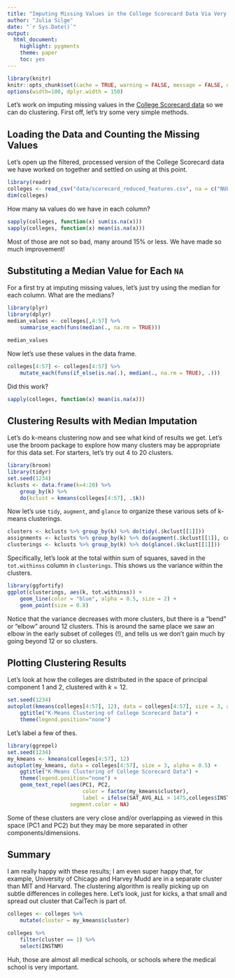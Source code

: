 ```yaml
---
title: "Imputing Missing Values in the College Scorecard Data Via Very Simple Methods"
author: "Julia Silge"
date: "`r Sys.Date()`"
output:
  html_document:
    highlight: pygments
    theme: paper
    toc: yes
---
```


```r
library(knitr)
knitr::opts_chunk$set(cache = TRUE, warning = FALSE, message = FALSE, dpi = 180)
options(width=100, dplyr.width = 150)
```

Let's work on imputing missing values in the [College Scorecard data]((https://collegescorecard.ed.gov/data/)) so we can do clustering. First off, let's try some very simple methods.

## Loading the Data and Counting the Missing Values

Let's open up the filtered, processed version of the College Scorecard data we have worked on together and settled on using at this point.

```r
library(readr)
colleges <- read_csv("data/scorecard_reduced_features.csv", na = c("NULL", "PrivacySuppressed"))
dim(colleges)
```

How many `NA` values do we have in each column?

```r
sapply(colleges, function(x) sum(is.na(x)))
sapply(colleges, function(x) mean(is.na(x)))
```

Most of those are not so bad, many around 15% or less. We have made so much improvement!

## Substituting a Median Value for Each `NA`

For a first try at imputing missing values, let's just try using the median for each column. What are the medians?

```r
library(plyr)
library(dplyr)
median_values <- colleges[,4:57] %>% 
    summarise_each(funs(median(., na.rm = TRUE)))

median_values
```

Now let's use these values in the data frame.

```r
colleges[4:57] <- colleges[4:57] %>%
    mutate_each(funs(if_else(is.na(.), median(., na.rm = TRUE), .)))
```

Did this work?

```r
sapply(colleges, function(x) mean(is.na(x)))
```

## Clustering Results with Median Imputation

Let's do k-means clustering now and see what kind of results we get. Let's use the broom package to explore how many clusters may be appropriate for this data set. For starters, let's try out 4 to 20 clusters.

```r
library(broom)
library(tidyr)
set.seed(1234)
kclusts <- data.frame(k=4:20) %>% 
    group_by(k) %>% 
    do(kclust = kmeans(colleges[4:57], .$k))
```

Now let's use `tidy`, `augment`, and `glance` to organize these various sets of k-means clusterings.

```r
clusters <- kclusts %>% group_by(k) %>% do(tidy(.$kclust[[1]]))
assignments <- kclusts %>% group_by(k) %>% do(augment(.$kclust[[1]], colleges[4:57]))
clusterings <- kclusts %>% group_by(k) %>% do(glance(.$kclust[[1]]))
```

Specifically, let's look at the total within sum of squares, saved in the `tot.withinss` column in `clusterings`. This shows us the variance within the clusters.

```r
library(ggfortify)
ggplot(clusterings, aes(k, tot.withinss)) +
    geom_line(color = "blue", alpha = 0.5, size = 2) +
    geom_point(size = 0.8)
```

Notice that the variance decreases with more clusters, but there is a "bend" or "elbow" around 12 clusters. This is around the same place we saw an elbow in the early subset of colleges (!), and tells us we don't gain much by going beyond 12 or so clusters. 

## Plotting Clustering Results

Let's look at how the colleges are distributed in the space of principal component 1 and 2, clustered with $k = 12$.

```r
set.seed(1234)
autoplot(kmeans(colleges[4:57], 12), data = colleges[4:57], size = 3, alpha = 0.5) + 
    ggtitle("K-Means Clustering of College Scorecard Data") +
    theme(legend.position="none")
```

Let's label a few of thes.

```r
library(ggrepel)
set.seed(1234)
my_kmeans <- kmeans(colleges[4:57], 12)
autoplot(my_kmeans, data = colleges[4:57], size = 3, alpha = 0.5) + 
    ggtitle("K-Means Clustering of College Scorecard Data") +
    theme(legend.position="none") +
    geom_text_repel(aes(PC1, PC2, 
                        color = factor(my_kmeans$cluster), 
                        label = ifelse(SAT_AVG_ALL > 1475,colleges$INSTNM,'')),
                    segment.color = NA)
```

Some of these clusters are very close and/or overlapping as viewed in this space (PC1 and PC2) but they may be more separated in other components/dimensions.

## Summary

I am really happy with these results; I am even super happy that, for example, University of Chicago and Harvey Mudd are in a separate cluster than MIT and Harvard. The clustering algorithm is really picking up on subtle differences in colleges here. Let's look, just for kicks, a that small and spread out cluster that CalTech is part of.

```r
colleges <- colleges %>% 
    mutate(cluster = my_kmeans$cluster) 

colleges %>%
    filter(cluster == 1) %>%
    select(INSTNM)
```

Huh, those are almost all medical schools, or schools where the medical school is very important.
